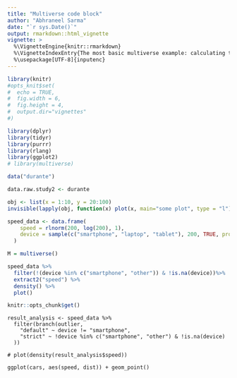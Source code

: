 ```yaml
---
title: "Multiverse code block"
author: "Abhraneel Sarma"
date: "`r sys.Date()`"
output: rmarkdown::html_vignette
vignette: >
  %\VignetteEngine{knitr::rmarkdown}
  %\VignetteIndexEntry{The most basic multiverse example: calculating the mean}
  %\usepackage[UTF-8]{inputenc}
---
```



```r
library(knitr)
#opts_knit$set(
#  echo = TRUE,
#  fig.width = 6, 
#  fig.height = 4,
#  output.dir="vignettes"
#)

library(dplyr)
library(tidyr)
library(purrr)
library(rlang)
library(ggplot2)
# library(multiverse)

data("durante")

data.raw.study2 <- durante
```


```r
obj <- list(x = 1:10, y = 20:100)
invisible(lapply(obj, function(x) plot(x, main="some plot", type = "l")))
```


```r
speed_data <- data.frame( 
    speed = rlnorm(200, log(200), 1), 
    device = sample(c("smartphone", "laptop", "tablet"), 200, TRUE, prob= c(0.1, 0.65, 0.25)) 
  )

M = multiverse()
```

```r
speed_data %>%
  filter(!(device %in% c("smartphone", "other")) & !is.na(device))%>%
  extract2("speed") %>%
  density() %>%
  plot()

knitr::opts_chunk$get()
```



```multiverse
result_analysis <- speed_data %>%
  filter(branch(outlier,
    "default" ~ device != "smartphone",
    "strict" ~ !device %in% c("smartphone", "other") & !is.na(device)
  ))

# plot(density(result_analysis$speed))

ggplot(cars, aes(speed, dist)) + geom_point()
```


